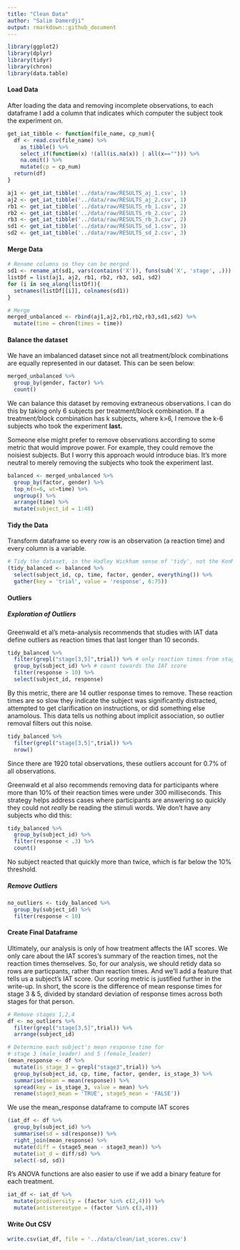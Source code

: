 ```yaml
---
title: "Clean Data"
author: "Salim Damerdji"
output: rmarkdown::github_document
---
```


```r
library(ggplot2)
library(dplyr)
library(tidyr)
library(chron)
library(data.table)
```

#### Load Data

After loading the data and removing incomplete observations, to each dataframe I add a column that indicates which computer the subject took the experiment on.

```r
get_iat_tibble <- function(file_name, cp_num){
  df <- read.csv(file_name) %>%
    as_tibble() %>%
    select_if(function(x) !(all(is.na(x)) | all(x==""))) %>%
    na.omit() %>%
    mutate(cp = cp_num)
  return(df)
}

aj1 <- get_iat_tibble('../data/raw/RESULTS_aj_1.csv', 1)
aj2 <- get_iat_tibble('../data/raw/RESULTS_aj_2.csv', 1)
rb1 <- get_iat_tibble('../data/raw/RESULTS_rb_1.csv', 2)
rb2 <- get_iat_tibble('../data/raw/RESULTS_rb_2.csv', 2)
rb3 <- get_iat_tibble('../data/raw/RESULTS_rb_3.csv', 2)
sd1 <- get_iat_tibble('../data/raw/RESULTS_sd_1.csv', 3)
sd2 <- get_iat_tibble('../data/raw/RESULTS_sd_2.csv', 3)
```

#### Merge Data

```r
# Rename columns so they can be merged
sd1 <- rename_at(sd1, vars(contains('X')), funs(sub('X', 'stage', .)))
listDf = list(aj1, aj2, rb1, rb2, rb3, sd1, sd2)
for (i in seq_along(listDf)){
  setnames(listDf[[i]], colnames(sd1))
}

# Merge
merged_unbalanced <- rbind(aj1,aj2,rb1,rb2,rb3,sd1,sd2) %>%
  mutate(time = chron(times = time))
```

#### Balance the dataset

We have an imbalanced dataset since not all treatment/block combinations are equally represented in our dataset. This can be seen below:
```r
merged_unbalanced %>%
  group_by(gender, factor) %>%
  count()
```

We can balance this dataset by removing extraneous observations. I can do this by taking only 6 subjects per treatment/block combination. If a treatment/block combination has k subjects, where k>6, I remove the k-6 subjects who took the experiment **last.**

Someone else might prefer to remove observations according to some metric that would improve power. For example, they could remove the noisiest subjects. But I worry this approach would introduce bias. It's more neutral to merely removing the subjects who took the experiment last.

```r
balanced <- merged_unbalanced %>% 
  group_by(factor, gender) %>%
  top_n(n=6, wt=time) %>%
  ungroup() %>%
  arrange(time) %>%
  mutate(subject_id = 1:48)
```

#### Tidy the Data

Transform dataframe so every row is an observation (a reaction time) and every column is a variable.

```r
# Tidy the dataset, in the Hadley Wickham sense of 'tidy', not the KonMari sense
(tidy_balanced <- balanced %>%
  select(subject_id, cp, time, factor, gender, everything()) %>%
  gather(key = 'trial', value = 'response', 6:75))
```

#### Outliers

##### Exploration of Outliers
Greenwald et al's meta-analysis recommends that studies with IAT data define outliers as reaction times that last longer than 10 seconds. 

```r
tidy_balanced %>%
  filter(grepl("stage[3,5]",trial)) %>% # only reaction times from stages 3 and 5
  group_by(subject_id) %>% # count towards the IAT score
  filter(response > 10) %>%
  select(subject_id, response)
```

By this metric, there are 14 outlier response times to remove. These reaction times are so slow they indicate the subject was significantly distracted, attempted to get clarification on instructions, or did something else anamolous. This data tells us nothing about implicit association, so outlier removal filters out this noise.

```r
tidy_balanced %>%
  filter(grepl("stage[3,5]",trial)) %>%
  nrow()
```
Since there are 1920 total observations, these outliers account for 0.7% of all observations.

Greenwald et al also recommends removing data for participants where more than 10% of their reaction times were under 300 milliseconds. This strategy helps address cases where participants are answering so quickly they could not *really* be reading the stimuli words. We don't have any subjects who did this:

```r
tidy_balanced %>%
  group_by(subject_id) %>%
  filter(response < .3) %>%
  count()
```
No subject reacted that quickly more than twice, which is far below the 10% threshold.

##### Remove Outliers
```r
no_outliers <- tidy_balanced %>%
  group_by(subject_id) %>%
  filter(response < 10)
```

#### Create Final Dataframe

Ultimately, our analysis is only of how treatment affects the IAT scores. We only care about the IAT scores's summary of the reaction times, not the reaction times themselves. So, for our analysis, we should retidy data so rows are particpants, rather than reaction times. And we'll add a feature that tells us a subject's IAT score. Our scoring metric is justified further in the write-up. In short, the score is the difference of mean response times for stage 3 & 5, divided by standard deviation of response times across both stages for that person. 

```r
# Remove stages 1,2,4
df <- no_outliers %>%
  filter(grepl("stage[3,5]",trial)) %>%
  arrange(subject_id)

# Determine each subject's mean response time for
# stage 3 (male_leader) and 5 (female_leader)
(mean_response <- df %>% 
  mutate(is_stage_3 = grepl("stage3",trial)) %>%
  group_by(subject_id, cp, time, factor, gender, is_stage_3) %>%
  summarise(mean = mean(response)) %>%
  spread(key = is_stage_3, value = mean) %>%
  rename(stage3_mean = 'TRUE', stage5_mean = 'FALSE'))
```

We use the mean_response dataframe to compute IAT scores

```r
(iat_df <- df %>% 
  group_by(subject_id) %>%
  summarise(sd = sd(response)) %>%
  right_join(mean_response) %>%
  mutate(diff = (stage5_mean - stage3_mean)) %>%
  mutate(iat_d = diff/sd) %>%
  select(-sd, sd))
```

R's ANOVA functions are also easier to use if we add a binary feature for each treatment.
```r
iat_df <- iat_df %>%
  mutate(prodiversity = (factor %in% c(2,4))) %>%
  mutate(antistereotype = (factor %in% c(3,4)))
```

#### Write Out CSV

```r
write.csv(iat_df, file = '../data/clean/iat_scores.csv')
```

